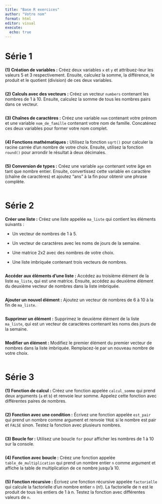 ```yaml
---
title: "Base R exercices"
author: "Votre nom"
format: html
editor: visual
execute: 
  echo: true
---
```


# Série 1

**(1) Création de variables :** Créez deux variables `x` et `y` et attribuez-leur les valeurs 5 et 3 respectivement. Ensuite, calculez la somme, la différence, le produit et le quotient (division) de ces deux variables.

```r

```

**(2) Calculs avec des vecteurs :** Créez un vecteur `numbers` contenant les nombres de 1 à 10. Ensuite, calculez la somme de tous les nombres pairs dans ce vecteur.

```r

```

**(3) Chaînes de caractères :** Créez une variable `nom` contenant votre prénom et une variable `nom_de_famille` contenant votre nom de famille. Concaténez ces deux variables pour former votre nom complet.

```r

```

**(4) Fonctions mathématiques :** Utilisez la fonction `sqrt()` pour calculer la racine carrée d'un nombre de votre choix. Ensuite, utilisez la fonction `round()` pour arrondir le résultat à deux décimales.

```r

```

**(5) Conversion de types :** Créez une variable `age` contenant votre âge en tant que nombre entier. Ensuite, convertissez cette variable en caractère (chaîne de caractères) et ajoutez "ans" à la fin pour obtenir une phrase complète.

```r

```

# Série 2

**Créer une liste :** Créez une liste appelée `ma_liste` qui contient les éléments suivants :

-   Un vecteur de nombres de 1 à 5.

-   Un vecteur de caractères avec les noms de jours de la semaine.

-   Une matrice 2x2 avec des nombres de votre choix.

-   Une liste imbriquée contenant trois vecteurs de nombres.

```r

```

**Accéder aux éléments d'une liste :** Accédez au troisième élément de la liste `ma_liste`, qui est une matrice. Ensuite, accédez au deuxième élément du deuxième vecteur de nombres dans la liste imbriquée.

```r

```

**Ajouter un nouvel élément :** Ajoutez un vecteur de nombres de 6 à 10 à la fin de `ma_liste`.

```r

```

**Supprimer un élément :** Supprimez le deuxième élément de la liste `ma_liste`, qui est un vecteur de caractères contenant les noms des jours de la semaine.

```r

```

**Modifier un élément :** Modifiez le premier élément du premier vecteur de nombres dans la liste imbriquée. Remplacez-le par un nouveau nombre de votre choix.

```r

```

# Série 3

**(1) Fonction de calcul :** Créez une fonction appelée `calcul_somme` qui prend deux arguments (`a` et `b`) et renvoie leur somme. Appelez cette fonction avec différentes paires de nombres.

```r

```

**(2) Fonction avec une condition :** Écrivez une fonction appelée `est_pair` qui prend un nombre comme argument et renvoie `TRUE` si le nombre est pair et `FALSE` sinon. Testez la fonction avec plusieurs nombres.

```r

```

**(3) Boucle for :** Utilisez une boucle `for` pour afficher les nombres de 1 à 10 sur la console.

```r

```

**(4) Fonction avec boucle :** Créez une fonction appelée `table_de_multiplication` qui prend un nombre entier `n` comme argument et affiche la table de multiplication de ce nombre jusqu'à 10.

```r

```

**(5) Fonction récursive :** Écrivez une fonction récursive appelée `factorielle` qui calcule la factorielle d'un nombre entier `n` (n!). La factorielle de n est le produit de tous les entiers de 1 à n. Testez la fonction avec différentes valeurs de `n`.

```r

```
